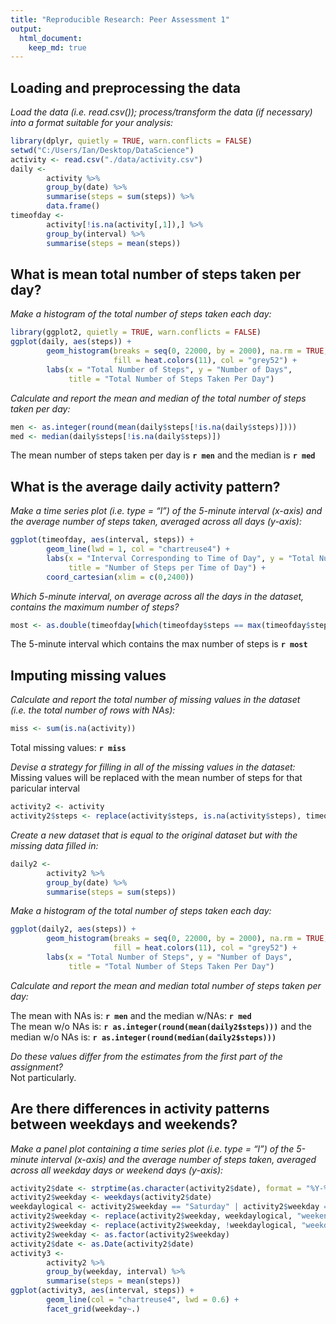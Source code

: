 ```yaml
---
title: "Reproducible Research: Peer Assessment 1"
output: 
  html_document:
    keep_md: true
---
```



## Loading and preprocessing the data

*Load the data (i.e. read.csv()); process/transform the data (if necessary) into a format suitable for your analysis:*

```r
library(dplyr, quietly = TRUE, warn.conflicts = FALSE)
setwd("C:/Users/Ian/Desktop/DataScience")
activity <- read.csv("./data/activity.csv")
daily <-
        activity %>%
        group_by(date) %>%
        summarise(steps = sum(steps)) %>%
        data.frame()
timeofday <-
        activity[!is.na(activity[,1]),] %>%
        group_by(interval) %>%
        summarise(steps = mean(steps))
```

## What is mean total number of steps taken per day?

*Make a histogram of the total number of steps taken each day:*

```r
library(ggplot2, quietly = TRUE, warn.conflicts = FALSE)
ggplot(daily, aes(steps)) + 
        geom_histogram(breaks = seq(0, 22000, by = 2000), na.rm = TRUE, 
                       fill = heat.colors(11), col = "grey52") +
        labs(x = "Total Number of Steps", y = "Number of Days", 
             title = "Total Number of Steps Taken Per Day")
```

*Calculate and report the mean and median of the total number of steps taken per day:*

```r
men <- as.integer(round(mean(daily$steps[!is.na(daily$steps)])))
med <- median(daily$steps[!is.na(daily$steps)])
```

The mean number of steps taken per day is **`r men`** and the median is **`r med`**

## What is the average daily activity pattern?

*Make a time series plot (i.e. type = "l") of the 5-minute interval (x-axis) and the average number of steps taken, averaged across all days (y-axis):*

```r
ggplot(timeofday, aes(interval, steps)) + 
        geom_line(lwd = 1, col = "chartreuse4") +
        labs(x = "Interval Corresponding to Time of Day", y = "Total Number of Steps",
             title = "Number of Steps per Time of Day") +
        coord_cartesian(xlim = c(0,2400))
```

*Which 5-minute interval, on average across all the days in the dataset, contains the maximum number of steps?*

```r
most <- as.double(timeofday[which(timeofday$steps == max(timeofday$steps)),1])
```

The 5-minute interval which contains the max number of steps is **`r most`**

## Imputing missing values

*Calculate and report the total number of missing values in the dataset (i.e. the total number of rows with NAs):*

```r
miss <- sum(is.na(activity))
```

Total missing values: **`r miss`**

*Devise a strategy for filling in all of the missing values in the dataset:*
Missing values will be replaced with the mean number of steps for that paricular interval

```r
activity2 <- activity
activity2$steps <- replace(activity$steps, is.na(activity$steps), timeofday$steps)
```

*Create a new dataset that is equal to the original dataset but with the missing data filled in:*

```r
daily2 <-
        activity2 %>%
        group_by(date) %>%
        summarise(steps = sum(steps))
```

*Make a histogram of the total number of steps taken each day:*

```r
ggplot(daily2, aes(steps)) + 
        geom_histogram(breaks = seq(0, 22000, by = 2000), na.rm = TRUE, 
                       fill = heat.colors(11), col = "grey52") +
        labs(x = "Total Number of Steps", y = "Number of Days", 
             title = "Total Number of Steps Taken Per Day")
```

*Calculate and report the mean and median total number of steps taken per day:*

The mean with NAs is: **`r men`** and the median w/NAs: **`r med`**  
The mean w/o NAs is: **`r as.integer(round(mean(daily2$steps)))`** and the median w/o NAs is: **`r as.integer(round(median(daily2$steps)))`**

*Do these values differ from the estimates from the first part of the assignment?*  
Not particularly.

## Are there differences in activity patterns between weekdays and weekends?

*Make a panel plot containing a time series plot (i.e. type = "l") of the 5-minute interval (x-axis) and the average number of steps taken, averaged across all weekday days or weekend days (y-axis):*

```r
activity2$date <- strptime(as.character(activity2$date), format = "%Y-%m-%d")
activity2$weekday <- weekdays(activity2$date)
weekdaylogical <- activity2$weekday == "Saturday" | activity2$weekday == "Sunday"
activity2$weekday <- replace(activity2$weekday, weekdaylogical, "weekend")
activity2$weekday <- replace(activity2$weekday, !weekdaylogical, "weekday")
activity2$weekday <- as.factor(activity2$weekday)
activity2$date <- as.Date(activity2$date)
activity3 <-
        activity2 %>%
        group_by(weekday, interval) %>%
        summarise(steps = mean(steps))
ggplot(activity3, aes(interval, steps)) +
        geom_line(col = "chartreuse4", lwd = 0.6) + 
        facet_grid(weekday~.)
```

